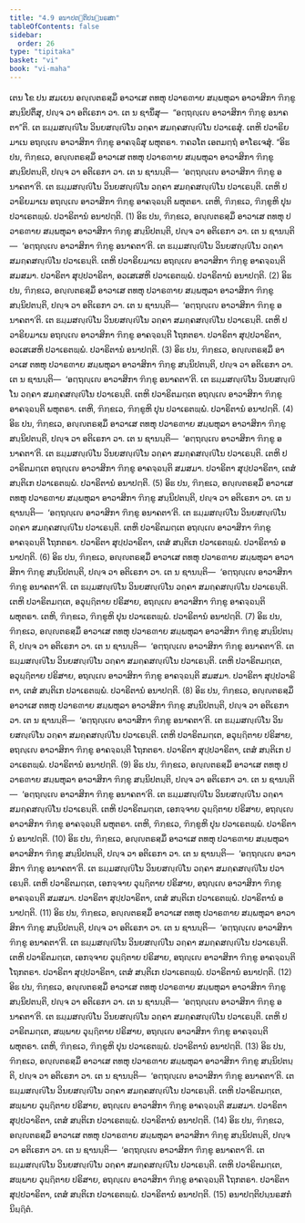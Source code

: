 ```yaml
---
title: "4.9 ອນາປຕ຺ຕິປນ຺ນຣສກ"
tableOfContents: false
sidebar:
  order: 26
type: "tipitaka"
basket: "vi"
book: "vi-maha"
---
```



<DynamicBreadcrumb />

<Division number="222" book="vi-maha">

<Paragraph number="999" book="vi-maha">
ເຕນ ໂຂ ປນ ສມເຍນ ອຎ຺ຎຕຣສ຺ມິໍ ອາວາເສ ຕທຫຸ ປວາຣຓາຍ ສມ຺ພຫຸລາ ອາວາສິກາ ຠິກ຺ຂູ ສນ຺ນິປຕິໍສຸ, ປຎ຺ຈ ວາ ອຕິເຣກາ ວາ. ເຕ ນ ຊານິໍສຸ—  “ອຕ຺ຖຎ຺ເຎ ອາວາສິກາ ຠິກ຺ຂູ ອນາຄຕາ”ຕິ. ເຕ ຘມ຺ມສຎ຺ຎິໂນ ວິນຍສຎ຺ຎິໂນ ວຄ຺ຄາ ສມຄ຺ຄສຎ຺ຎິໂນ ປວາເຣສຸໍ. ເຕຫິ ປວາຣິຍມາເນ ອຖຎ຺ເຎ ອາວາສິກາ ຠິກ຺ຂູ ອາຄຈ຺ຉິໍສຸ ພຫຸຕຣາ. ຠຄວໂຕ ເອຕມຕ຺ຖໍ ອາໂຣເຈສຸໍ.
</Paragraph>

<Paragraph number="1000" book="vi-maha">
“ອິຘ ປນ, ຠິກ຺ຂເວ, ອຎ຺ຎຕຣສ຺ມິໍ ອາວາເສ ຕທຫຸ ປວາຣຓາຍ ສມ຺ພຫຸລາ ອາວາສິກາ ຠິກ຺ຂູ ສນ຺ນິປຕນ຺ຕິ, ປຎ຺ຈ ວາ ອຕິເຣກາ ວາ. ເຕ ນ ຊານນ຺ຕິ—  ‘ອຕ຺ຖຎ຺ເຎ ອາວາສິກາ ຠິກ຺ຂູ ອນາຄຕາ’ຕິ. ເຕ ຘມ຺ມສຎ຺ຎິໂນ ວິນຍສຎ຺ຎິໂນ ວຄ຺ຄາ ສມຄ຺ຄສຎ຺ຎິໂນ ປວາເຣນ຺ຕິ. ເຕຫິ ປວາຣິຍມາເນ ອຖຎ຺ເຎ ອາວາສິກາ ຠິກ຺ຂູ ອາຄຈ຺ຉນ຺ຕິ ພຫຸຕຣາ. ເຕຫິ, ຠິກ຺ຂເວ, ຠິກ຺ຂູຫິ ປຸນ ປວາເຣຕພ຺ພໍ. ປວາຣິຕານໍ ອນາປຕ຺ຕິ. (1)
</Paragraph>

<Paragraph number="1001" book="vi-maha">
ອິຘ ປນ, ຠິກ຺ຂເວ, ອຎ຺ຎຕຣສ຺ມິໍ ອາວາເສ ຕທຫຸ ປວາຣຓາຍ ສມ຺ພຫຸລາ ອາວາສິກາ ຠິກ຺ຂູ ສນ຺ນິປຕນ຺ຕິ, ປຎ຺ຈ ວາ ອຕິເຣກາ ວາ. ເຕ ນ ຊານນ຺ຕິ—  ‘ອຕ຺ຖຎ຺ເຎ ອາວາສິກາ ຠິກ຺ຂູ ອນາຄຕາ’ຕິ. ເຕ ຘມ຺ມສຎ຺ຎິໂນ ວິນຍສຎ຺ຎິໂນ ວຄ຺ຄາ ສມຄ຺ຄສຎ຺ຎິໂນ ປວາເຣນ຺ຕິ. ເຕຫິ ປວາຣິຍມາເນ ອຖຎ຺ເຎ ອາວາສິກາ ຠິກ຺ຂູ ອາຄຈ຺ຉນ຺ຕິ ສມສມາ. ປວາຣິຕາ ສຸປ຺ປວາຣິຕາ, ອວເສເສຫິ ປວາເຣຕພ຺ພໍ. ປວາຣິຕານໍ ອນາປຕ຺ຕິ. (2)
</Paragraph>

<Paragraph number="1002" book="vi-maha">
ອິຘ ປນ, ຠິກ຺ຂເວ, ອຎ຺ຎຕຣສ຺ມິໍ ອາວາເສ ຕທຫຸ ປວາຣຓາຍ ສມ຺ພຫຸລາ ອາວາສິກາ ຠິກ຺ຂູ ສນ຺ນິປຕນ຺ຕິ, ປຎ຺ຈ ວາ ອຕິເຣກາ ວາ. ເຕ ນ ຊານນ຺ຕິ—  ‘ອຕ຺ຖຎ຺ເຎ ອາວາສິກາ ຠິກ຺ຂູ ອນາຄຕາ’ຕິ. ເຕ ຘມ຺ມສຎ຺ຎິໂນ ວິນຍສຎ຺ຎິໂນ ວຄ຺ຄາ ສມຄ຺ຄສຎ຺ຎິໂນ ປວາເຣນ຺ຕິ. ເຕຫິ ປວາຣິຍມາເນ ອຖຎ຺ເຎ ອາວາສິກາ ຠິກ຺ຂູ ອາຄຈ຺ຉນ຺ຕິ ໂຖກຕຣາ. ປວາຣິຕາ ສຸປ຺ປວາຣິຕາ, ອວເສເສຫິ ປວາເຣຕພ຺ພໍ. ປວາຣິຕານໍ ອນາປຕ຺ຕິ. (3)
</Paragraph>

<Paragraph number="1003" book="vi-maha">
ອິຘ ປນ, ຠິກ຺ຂເວ, ອຎ຺ຎຕຣສ຺ມິໍ ອາວາເສ ຕທຫຸ ປວາຣຓາຍ ສມ຺ພຫຸລາ ອາວາສິກາ ຠິກ຺ຂູ ສນ຺ນິປຕນ຺ຕິ, ປຎ຺ຈ ວາ ອຕິເຣກາ ວາ. ເຕ ນ ຊານນ຺ຕິ—  ‘ອຕ຺ຖຎ຺ເຎ ອາວາສິກາ ຠິກ຺ຂູ ອນາຄຕາ’ຕິ. ເຕ ຘມ຺ມສຎ຺ຎິໂນ ວິນຍສຎ຺ຎິໂນ ວຄ຺ຄາ ສມຄ຺ຄສຎ຺ຎິໂນ ປວາເຣນ຺ຕິ. ເຕຫິ ປວາຣິຕມຕ຺ເຕ ອຖຎ຺ເຎ ອາວາສິກາ ຠິກ຺ຂູ ອາຄຈ຺ຉນ຺ຕິ ພຫຸຕຣາ. ເຕຫິ, ຠິກ຺ຂເວ, ຠິກ຺ຂູຫິ ປຸນ ປວາເຣຕພ຺ພໍ. ປວາຣິຕານໍ ອນາປຕ຺ຕິ. (4)
</Paragraph>

<Paragraph number="1004" book="vi-maha">
ອິຘ ປນ, ຠິກ຺ຂເວ, ອຎ຺ຎຕຣສ຺ມິໍ ອາວາເສ ຕທຫຸ ປວາຣຓາຍ ສມ຺ພຫຸລາ ອາວາສິກາ ຠິກ຺ຂູ ສນ຺ນິປຕນ຺ຕິ, ປຎ຺ຈ ວາ ອຕິເຣກາ ວາ. ເຕ ນ ຊານນ຺ຕິ—  ‘ອຕ຺ຖຎ຺ເຎ ອາວາສິກາ ຠິກ຺ຂູ ອນາຄຕາ’ຕິ. ເຕ ຘມ຺ມສຎ຺ຎິໂນ ວິນຍສຎ຺ຎິໂນ ວຄ຺ຄາ ສມຄ຺ຄສຎ຺ຎິໂນ ປວາເຣນ຺ຕິ. ເຕຫິ ປວາຣິຕມຕ຺ເຕ ອຖຎ຺ເຎ ອາວາສິກາ ຠິກ຺ຂູ ອາຄຈ຺ຉນ຺ຕິ ສມສມາ. ປວາຣິຕາ ສຸປ຺ປວາຣິຕາ, ເຕສໍ ສນ຺ຕິເກ ປວາເຣຕພ຺ພໍ. ປວາຣິຕານໍ ອນາປຕ຺ຕິ. (5)
</Paragraph>

<Paragraph number="1005" book="vi-maha">
ອິຘ ປນ, ຠິກ຺ຂເວ, ອຎ຺ຎຕຣສ຺ມິໍ ອາວາເສ ຕທຫຸ ປວາຣຓາຍ ສມ຺ພຫຸລາ ອາວາສິກາ ຠິກ຺ຂູ ສນ຺ນິປຕນ຺ຕິ, ປຎ຺ຈ ວາ ອຕິເຣກາ ວາ. ເຕ ນ ຊານນ຺ຕິ—  ‘ອຕ຺ຖຎ຺ເຎ ອາວາສິກາ ຠິກ຺ຂູ ອນາຄຕາ’ຕິ. ເຕ ຘມ຺ມສຎ຺ຎິໂນ ວິນຍສຎ຺ຎິໂນ ວຄ຺ຄາ ສມຄ຺ຄສຎ຺ຎິໂນ ປວາເຣນ຺ຕິ. ເຕຫິ ປວາຣິຕມຕ຺ເຕ ອຖຎ຺ເຎ ອາວາສິກາ ຠິກ຺ຂູ ອາຄຈ຺ຉນ຺ຕິ ໂຖກຕຣາ. ປວາຣິຕາ ສຸປ຺ປວາຣິຕາ, ເຕສໍ ສນ຺ຕິເກ ປວາເຣຕພ຺ພໍ. ປວາຣິຕານໍ ອນາປຕ຺ຕິ. (6)
</Paragraph>

<Paragraph number="1006" book="vi-maha">
ອິຘ ປນ, ຠິກ຺ຂເວ, ອຎ຺ຎຕຣສ຺ມິໍ ອາວາເສ ຕທຫຸ ປວາຣຓາຍ ສມ຺ພຫຸລາ ອາວາສິກາ ຠິກ຺ຂູ ສນ຺ນິປຕນ຺ຕິ, ປຎ຺ຈ ວາ ອຕິເຣກາ ວາ. ເຕ ນ ຊານນ຺ຕິ—  ‘ອຕ຺ຖຎ຺ເຎ ອາວາສິກາ ຠິກ຺ຂູ ອນາຄຕາ’ຕິ. ເຕ ຘມ຺ມສຎ຺ຎິໂນ ວິນຍສຎ຺ຎິໂນ ວຄ຺ຄາ ສມຄ຺ຄສຎ຺ຎິໂນ ປວາເຣນ຺ຕິ. ເຕຫິ ປວາຣິຕມຕ຺ເຕ, ອວຸຏ຺ຐິຕາຍ ປຣິສາຍ, ອຖຎ຺ເຎ ອາວາສິກາ ຠິກ຺ຂູ ອາຄຈ຺ຉນ຺ຕິ ພຫຸຕຣາ. ເຕຫິ, ຠິກ຺ຂເວ, ຠິກ຺ຂູຫິ ປຸນ ປວາເຣຕພ຺ພໍ. ປວາຣິຕານໍ ອນາປຕ຺ຕິ. (7)
</Paragraph>

<Paragraph number="1007" book="vi-maha">
ອິຘ ປນ, ຠິກ຺ຂເວ, ອຎ຺ຎຕຣສ຺ມິໍ ອາວາເສ ຕທຫຸ ປວາຣຓາຍ ສມ຺ພຫຸລາ ອາວາສິກາ ຠິກ຺ຂູ ສນ຺ນິປຕນ຺ຕິ, ປຎ຺ຈ ວາ ອຕິເຣກາ ວາ. ເຕ ນ ຊານນ຺ຕິ—  ‘ອຕ຺ຖຎ຺ເຎ ອາວາສິກາ ຠິກ຺ຂູ ອນາຄຕາ’ຕິ. ເຕ ຘມ຺ມສຎ຺ຎິໂນ ວິນຍສຎ຺ຎິໂນ ວຄ຺ຄາ ສມຄ຺ຄສຎ຺ຎິໂນ ປວາເຣນ຺ຕິ. ເຕຫິ ປວາຣິຕມຕ຺ເຕ, ອວຸຏ຺ຐິຕາຍ ປຣິສາຍ, ອຖຎ຺ເຎ ອາວາສິກາ ຠິກ຺ຂູ ອາຄຈ຺ຉນ຺ຕິ ສມສມາ. ປວາຣິຕາ ສຸປ຺ປວາຣິຕາ, ເຕສໍ ສນ຺ຕິເກ ປວາເຣຕພ຺ພໍ. ປວາຣິຕານໍ ອນາປຕ຺ຕິ. (8)
</Paragraph>

<Paragraph number="1008" book="vi-maha">
ອິຘ ປນ, ຠິກ຺ຂເວ, ອຎ຺ຎຕຣສ຺ມິໍ ອາວາເສ ຕທຫຸ ປວາຣຓາຍ ສມ຺ພຫຸລາ ອາວາສິກາ ຠິກ຺ຂູ ສນ຺ນິປຕນ຺ຕິ, ປຎ຺ຈ ວາ ອຕິເຣກາ ວາ. ເຕ ນ ຊານນ຺ຕິ—  ‘ອຕ຺ຖຎ຺ເຎ ອາວາສິກາ ຠິກ຺ຂູ ອນາຄຕາ’ຕິ. ເຕ ຘມ຺ມສຎ຺ຎິໂນ ວິນຍສຎ຺ຎິໂນ ວຄ຺ຄາ ສມຄ຺ຄສຎ຺ຎິໂນ ປວາເຣນ຺ຕິ. ເຕຫິ ປວາຣິຕມຕ຺ເຕ, ອວຸຏ຺ຐິຕາຍ ປຣິສາຍ, ອຖຎ຺ເຎ ອາວາສິກາ ຠິກ຺ຂູ ອາຄຈ຺ຉນ຺ຕິ ໂຖກຕຣາ. ປວາຣິຕາ ສຸປ຺ປວາຣິຕາ, ເຕສໍ ສນ຺ຕິເກ ປວາເຣຕພ຺ພໍ. ປວາຣິຕານໍ ອນາປຕ຺ຕິ. (9)
</Paragraph>

<Paragraph number="1009" book="vi-maha">
ອິຘ ປນ, ຠິກ຺ຂເວ, ອຎ຺ຎຕຣສ຺ມິໍ ອາວາເສ ຕທຫຸ ປວາຣຓາຍ ສມ຺ພຫຸລາ ອາວາສິກາ ຠິກ຺ຂູ ສນ຺ນິປຕນ຺ຕິ, ປຎ຺ຈ ວາ ອຕິເຣກາ ວາ. ເຕ ນ ຊານນ຺ຕິ—  ‘ອຕ຺ຖຎ຺ເຎ ອາວາສິກາ ຠິກ຺ຂູ ອນາຄຕາ’ຕິ. ເຕ ຘມ຺ມສຎ຺ຎິໂນ ວິນຍສຎ຺ຎິໂນ ວຄ຺ຄາ ສມຄ຺ຄສຎ຺ຎິໂນ ປວາເຣນ຺ຕິ. ເຕຫິ ປວາຣິຕມຕ຺ເຕ, ເອກຈ຺ຈາຍ ວຸຏ຺ຐິຕາຍ ປຣິສາຍ, ອຖຎ຺ເຎ ອາວາສິກາ ຠິກ຺ຂູ ອາຄຈ຺ຉນ຺ຕິ ພຫຸຕຣາ. ເຕຫິ, ຠິກ຺ຂເວ, ຠິກ຺ຂູຫິ ປຸນ ປວາເຣຕພ຺ພໍ. ປວາຣິຕານໍ ອນາປຕ຺ຕິ. (10)
</Paragraph>

<Paragraph number="1010" book="vi-maha">
ອິຘ ປນ, ຠິກ຺ຂເວ, ອຎ຺ຎຕຣສ຺ມິໍ ອາວາເສ ຕທຫຸ ປວາຣຓາຍ ສມ຺ພຫຸລາ ອາວາສິກາ ຠິກ຺ຂູ ສນ຺ນິປຕນ຺ຕິ, ປຎ຺ຈ ວາ ອຕິເຣກາ ວາ. ເຕ ນ ຊານນ຺ຕິ—  ‘ອຕ຺ຖຎ຺ເຎ ອາວາສິກາ ຠິກ຺ຂູ ອນາຄຕາ’ຕິ. ເຕ ຘມ຺ມສຎ຺ຎິໂນ ວິນຍສຎ຺ຎິໂນ ວຄ຺ຄາ ສມຄ຺ຄສຎ຺ຎິໂນ ປວາເຣນ຺ຕິ. ເຕຫິ ປວາຣິຕມຕ຺ເຕ, ເອກຈ຺ຈາຍ ວຸຏ຺ຐິຕາຍ ປຣິສາຍ, ອຖຎ຺ເຎ ອາວາສິກາ ຠິກ຺ຂູ ອາຄຈ຺ຉນ຺ຕິ ສມສມາ. ປວາຣິຕາ ສຸປ຺ປວາຣິຕາ, ເຕສໍ ສນ຺ຕິເກ ປວາເຣຕພ຺ພໍ. ປວາຣິຕານໍ ອນາປຕ຺ຕິ. (11)
</Paragraph>

<Paragraph number="1011" book="vi-maha">
ອິຘ ປນ, ຠິກ຺ຂເວ, ອຎ຺ຎຕຣສ຺ມິໍ ອາວາເສ ຕທຫຸ ປວາຣຓາຍ ສມ຺ພຫຸລາ ອາວາສິກາ ຠິກ຺ຂູ ສນ຺ນິປຕນ຺ຕິ, ປຎ຺ຈ ວາ ອຕິເຣກາ ວາ. ເຕ ນ ຊານນ຺ຕິ—  ‘ອຕ຺ຖຎ຺ເຎ ອາວາສິກາ ຠິກ຺ຂູ ອນາຄຕາ’ຕິ. ເຕ ຘມ຺ມສຎ຺ຎິໂນ ວິນຍສຎ຺ຎິໂນ ວຄ຺ຄາ ສມຄ຺ຄສຎ຺ຎິໂນ ປວາເຣນ຺ຕິ. ເຕຫິ ປວາຣິຕມຕ຺ເຕ, ເອກຈ຺ຈາຍ ວຸຏ຺ຐິຕາຍ ປຣິສາຍ, ອຖຎ຺ເຎ ອາວາສິກາ ຠິກ຺ຂູ ອາຄຈ຺ຉນ຺ຕິ ໂຖກຕຣາ. ປວາຣິຕາ ສຸປ຺ປວາຣິຕາ, ເຕສໍ ສນ຺ຕິເກ ປວາເຣຕພ຺ພໍ. ປວາຣິຕານໍ ອນາປຕ຺ຕິ. (12)
</Paragraph>

<Paragraph number="1012" book="vi-maha">
ອິຘ ປນ, ຠິກ຺ຂເວ, ອຎ຺ຎຕຣສ຺ມິໍ ອາວາເສ ຕທຫຸ ປວາຣຓາຍ ສມ຺ພຫຸລາ ອາວາສິກາ ຠິກ຺ຂູ ສນ຺ນິປຕນ຺ຕິ, ປຎ຺ຈ ວາ ອຕິເຣກາ ວາ. ເຕ ນ ຊານນ຺ຕິ—  ‘ອຕ຺ຖຎ຺ເຎ ອາວາສິກາ ຠິກ຺ຂູ ອນາຄຕາ’ຕິ. ເຕ ຘມ຺ມສຎ຺ຎິໂນ ວິນຍສຎ຺ຎິໂນ ວຄ຺ຄາ ສມຄ຺ຄສຎ຺ຎິໂນ ປວາເຣນ຺ຕິ. ເຕຫິ ປວາຣິຕມຕ຺ເຕ, ສພ຺ພາຍ ວຸຏ຺ຐິຕາຍ ປຣິສາຍ, ອຖຎ຺ເຎ ອາວາສິກາ ຠິກ຺ຂູ ອາຄຈ຺ຉນ຺ຕິ ພຫຸຕຣາ. ເຕຫິ, ຠິກ຺ຂເວ, ຠິກ຺ຂູຫິ ປຸນ ປວາເຣຕພ຺ພໍ. ປວາຣິຕານໍ ອນາປຕ຺ຕິ. (13)
</Paragraph>

<Paragraph number="1013" book="vi-maha">
ອິຘ ປນ, ຠິກ຺ຂເວ, ອຎ຺ຎຕຣສ຺ມິໍ ອາວາເສ ຕທຫຸ ປວາຣຓາຍ ສມ຺ພຫຸລາ ອາວາສິກາ ຠິກ຺ຂູ ສນ຺ນິປຕນ຺ຕິ, ປຎ຺ຈ ວາ ອຕິເຣກາ ວາ. ເຕ ນ ຊານນ຺ຕິ—  ‘ອຕ຺ຖຎ຺ເຎ ອາວາສິກາ ຠິກ຺ຂູ ອນາຄຕາ’ຕິ. ເຕ ຘມ຺ມສຎ຺ຎິໂນ ວິນຍສຎ຺ຎິໂນ ວຄ຺ຄາ ສມຄ຺ຄສຎ຺ຎິໂນ ປວາເຣນ຺ຕິ. ເຕຫິ ປວາຣິຕມຕ຺ເຕ, ສພ຺ພາຍ ວຸຏ຺ຐິຕາຍ ປຣິສາຍ, ອຖຎ຺ເຎ ອາວາສິກາ ຠິກ຺ຂູ ອາຄຈ຺ຉນ຺ຕິ ສມສມາ. ປວາຣິຕາ ສຸປ຺ປວາຣິຕາ, ເຕສໍ ສນ຺ຕິເກ ປວາເຣຕພ຺ພໍ. ປວາຣິຕານໍ ອນາປຕ຺ຕິ. (14)
</Paragraph>

<Paragraph number="1014" book="vi-maha">
ອິຘ ປນ, ຠິກ຺ຂເວ, ອຎ຺ຎຕຣສ຺ມິໍ ອາວາເສ ຕທຫຸ ປວາຣຓາຍ ສມ຺ພຫຸລາ ອາວາສິກາ ຠິກ຺ຂູ ສນ຺ນິປຕນ຺ຕິ, ປຎ຺ຈ ວາ ອຕິເຣກາ ວາ. ເຕ ນ ຊານນ຺ຕິ—  ‘ອຕ຺ຖຎ຺ເຎ ອາວາສິກາ ຠິກ຺ຂູ ອນາຄຕາ’ຕິ. ເຕ ຘມ຺ມສຎ຺ຎິໂນ ວິນຍສຎ຺ຎິໂນ ວຄ຺ຄາ ສມຄ຺ຄສຎ຺ຎິໂນ ປວາເຣນ຺ຕິ. ເຕຫິ ປວາຣິຕມຕ຺ເຕ, ສພ຺ພາຍ ວຸຏ຺ຐິຕາຍ ປຣິສາຍ, ອຖຎ຺ເຎ ອາວາສິກາ ຠິກ຺ຂູ ອາຄຈ຺ຉນ຺ຕິ ໂຖກຕຣາ. ປວາຣິຕາ ສຸປ຺ປວາຣິຕາ, ເຕສໍ ສນ຺ຕິເກ ປວາເຣຕພ຺ພໍ. ປວາຣິຕານໍ ອນາປຕ຺ຕິ. (15)

</Paragraph>
</Division>

<Paragraph number="1015" type="center" book="vi-maha">
ອນາປຕ຺ຕິປນ຺ນຣສກໍ ນິຏ຺ຐິຕໍ.
</Paragraph>